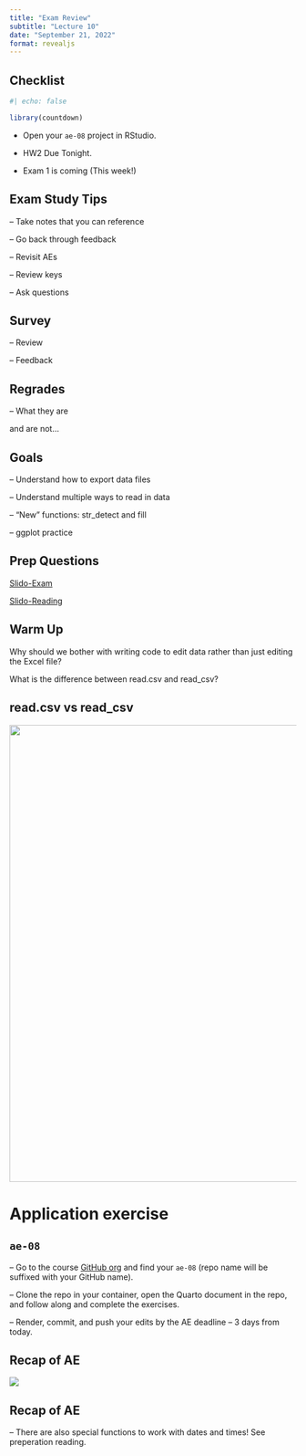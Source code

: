 ```yaml
---
title: "Exam Review"
subtitle: "Lecture 10"
date: "September 21, 2022"
format: revealjs
---
```


## Checklist

```r
#| echo: false

library(countdown)
```

-   Open your `ae-08` project in RStudio.

-   HW2 Due Tonight.

-   Exam 1 is coming (This week!)

## Exam Study Tips

-- Take notes that you can reference 

-- Go back through feedback 

-- Revisit AEs 

-- Review keys 

-- Ask questions 

## Survey 

-- Review 

-- Feedback

## Regrades 

-- What they are 

and are not...


## Goals

-- Understand how to export data files 

-- Understand multiple ways to read in data 

-- "New" functions: str_detect and fill 

-- ggplot practice

## Prep Questions

[Slido-Exam](https://app.sli.do/event/ve6T56b8H5FdUpqgV9U7tQ)

[Slido-Reading](https://app.sli.do/event/ppjZjZRgcEL8u9DVhe1CsD)

## Warm Up 
Why should we bother with writing code to edit data rather than just editing the Excel file? 

What is the difference between read.csv and read_csv? 

## read.csv vs read_csv

![](images/tibble.png){fig-align="center" width="801"}

# Application exercise

## `ae-08`

--   Go to the course [GitHub org](https://github.com/sta199-f22-2) and find your `ae-08` (repo name will be suffixed with your GitHub name).

--   Clone the repo in your container, open the Quarto document in the repo, and follow along and complete the exercises.

--   Render, commit, and push your edits by the AE deadline -- 3 days from today.

## Recap of AE {.smaller}

![](images/import.png){fig-align="center"}

## Recap of AE

-- There are also special functions to work with dates and times! See preperation reading. 